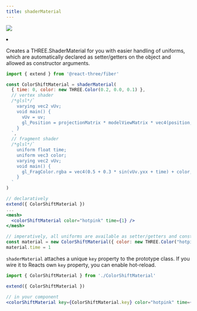 ```yaml
---
title: shaderMaterial
---
```


[![](https://img.shields.io/badge/-storybook-%23ff69b4)](https://drei.vercel.app/?path=/story/shaders-shadermaterial--shader-material-story)

<Grid cols={4}>
  <li>
    <Codesandbox id="ni6v4" />
  </li>
</Grid>

Creates a THREE.ShaderMaterial for you with easier handling of uniforms, which are automatically declared as setter/getters on the object and allowed as constructor arguments.

```jsx
import { extend } from '@react-three/fiber'

const ColorShiftMaterial = shaderMaterial(
  { time: 0, color: new THREE.Color(0.2, 0.0, 0.1) },
  // vertex shader
  /*glsl*/`
    varying vec2 vUv;
    void main() {
      vUv = uv;
      gl_Position = projectionMatrix * modelViewMatrix * vec4(position, 1.0);
    }
  `,
  // fragment shader
  /*glsl*/`
    uniform float time;
    uniform vec3 color;
    varying vec2 vUv;
    void main() {
      gl_FragColor.rgba = vec4(0.5 + 0.3 * sin(vUv.yxx + time) + color, 1.0);
    }
  `
)

// declaratively
extend({ ColorShiftMaterial })
...
<mesh>
  <colorShiftMaterial color="hotpink" time={1} />
</mesh>

// imperatively, all uniforms are available as setter/getters and constructor args
const material = new ColorShiftMaterial({ color: new THREE.Color("hotpink") })
material.time = 1
```

`shaderMaterial` attaches a unique `key` property to the prototype class. If you wire it to Reacts own `key` property, you can enable hot-reload.

```jsx
import { ColorShiftMaterial } from './ColorShiftMaterial'

extend({ ColorShiftMaterial })

// in your component
<colorShiftMaterial key={ColorShiftMaterial.key} color="hotpink" time={1} />
```
